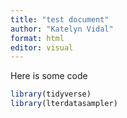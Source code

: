 ```yaml
---
title: "test document"
author: "Katelyn Vidal"
format: html
editor: visual
---
```


Here is some code

```r
library(tidyverse)
library(lterdatasampler)
```
